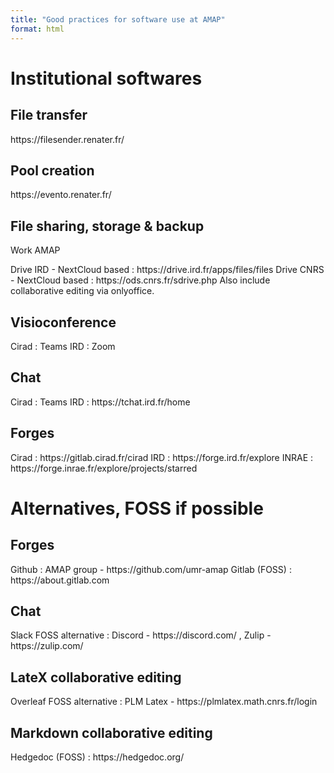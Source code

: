 ```yaml
---
title: "Good practices for software use at AMAP"
format: html
---
```


# Institutional softwares

## File transfer

https://filesender.renater.fr/

## Pool creation

https://evento.renater.fr/

## File sharing, storage & backup

Work AMAP

Drive IRD - NextCloud based : https://drive.ird.fr/apps/files/files
Drive CNRS - NextCloud based : https://ods.cnrs.fr/sdrive.php
Also include collaborative editing via onlyoffice.

## Visioconference

Cirad : Teams
IRD : Zoom

## Chat

Cirad : Teams
IRD : https://tchat.ird.fr/home

## Forges

Cirad : https://gitlab.cirad.fr/cirad
IRD : https://forge.ird.fr/explore
INRAE : https://forge.inrae.fr/explore/projects/starred

# Alternatives, FOSS if possible

## Forges

Github : AMAP group - https://github.com/umr-amap
Gitlab (FOSS) : https://about.gitlab.com

## Chat

Slack
FOSS alternative : Discord - https://discord.com/ , Zulip - https://zulip.com/

## LateX collaborative editing

Overleaf
FOSS alternative : PLM Latex - https://plmlatex.math.cnrs.fr/login

## Markdown collaborative editing

Hedgedoc (FOSS) : https://hedgedoc.org/
